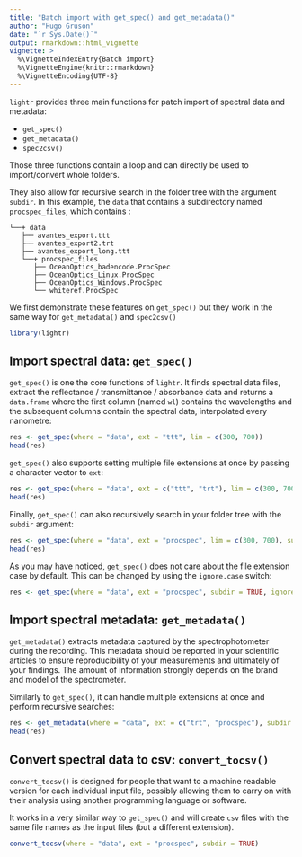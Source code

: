 ```yaml
---
title: "Batch import with get_spec() and get_metadata()"
author: "Hugo Gruson"
date: "`r Sys.Date()`"
output: rmarkdown::html_vignette
vignette: >
  %\VignetteIndexEntry{Batch import}
  %\VignetteEngine{knitr::rmarkdown}
  %\VignetteEncoding{UTF-8}
---
```


`lightr` provides three main functions for patch import of spectral data and
metadata:

* `get_spec()`
* `get_metadata()`
* `spec2csv()`

Those three functions contain a loop and can directly be used to import/convert
whole folders.

They also allow for recursive search in the folder tree with the argument
`subdir`. In this example, the `data` that contains a subdirectory named `procspec_files`, which contains :

```
└──+ data
   ├── avantes_export.ttt
   ├── avantes_export2.trt
   ├── avantes_export_long.ttt
   └──+ procspec_files
      ├── OceanOptics_badencode.ProcSpec
      ├── OceanOptics_Linux.ProcSpec
      ├── OceanOptics_Windows.ProcSpec
      └── whiteref.ProcSpec
```

We first demonstrate these features on `get_spec()` but they work in the same
way for `get_metadata()` and `spec2csv()`

```r
library(lightr)
```

## Import spectral data: `get_spec()`

`get_spec()` is one the core functions of `lightr`. It finds spectral data 
files, extract the reflectance / transmittance / absorbance data and returns a
`data.frame` where the first column (named `wl`) contains the wavelengths and
the subsequent columns contain the spectral data, interpolated every nanometre:

```r
res <- get_spec(where = "data", ext = "ttt", lim = c(300, 700))
head(res)
```

`get_spec()` also supports setting multiple file extensions at once by passing
a character vector to `ext`:

```r
res <- get_spec(where = "data", ext = c("ttt", "trt"), lim = c(300, 700))
head(res)
```

Finally, `get_spec()` can also recursively search in your folder tree with the
`subdir` argument:

```r
res <- get_spec(where = "data", ext = "procspec", lim = c(300, 700), subdir = TRUE)
head(res)
```

As you may have noticed, `get_spec()` does not care about the file extension
case by default. This can be changed by using the `ignore.case` switch:

```r
res <- get_spec(where = "data", ext = "procspec", subdir = TRUE, ignore.case = FALSE)
```

## Import spectral metadata: `get_metadata()`

`get_metadata()` extracts metadata captured by the spectrophotometer during the
recording. This metadata should be reported in your scientific articles to 
ensure reproducibility of your measurements and ultimately of your findings. The
amount of information strongly depends on the brand and model of the
spectrometer.

Similarly to `get_spec()`, it can handle multiple extensions at once and perform
recursive searches:

```r
res <- get_metadata(where = "data", ext = c("trt", "procspec"), subdir = TRUE)
head(res)
```

## Convert spectral data to csv: `convert_tocsv()`

`convert_tocsv()` is designed for people that want to a machine readable version
for each individual input file, possibly allowing them to carry on with their 
analysis using another programming language or software.

It works in a very similar way to `get_spec()` and will create `csv` files with
the same file names as the input files (but a different extension).

```r
convert_tocsv(where = "data", ext = "procspec", subdir = TRUE)
```
